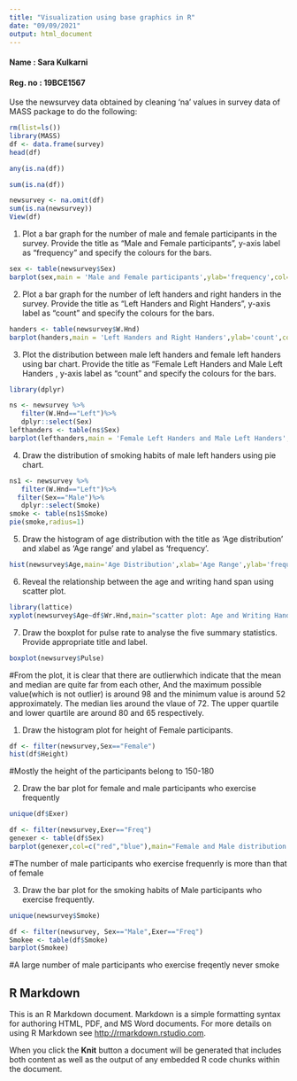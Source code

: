 ```yaml
---
title: "Visualization using base graphics in R"
date: "09/09/2021"
output: html_document
---
```

#### Name : Sara Kulkarni
#### Reg. no : 19BCE1567

Use the newsurvey data obtained by cleaning ‘na’ values in survey data of MASS package to do the following:

```r
rm(list=ls())
library(MASS)
df <- data.frame(survey)
head(df)
```

```r
any(is.na(df))
```

```r
sum(is.na(df))
```

```r
newsurvey <- na.omit(df)
sum(is.na(newsurvey))
View(df)
```

1. Plot a bar graph for the number of male and female participants in the survey. Provide the title as “Male and Female participants”, y-axis label as “frequency” and specify the colours for the bars.

```r
sex <- table(newsurvey$Sex)
barplot(sex,main = 'Male and Female participants',ylab='frequency',col=c("black","brown"))
```


2. Plot a bar graph for the number of left handers and right handers in the survey. Provide the title as “Left Handers and Right Handers”, y-axis label as “count” and specify the colours for the bars.

```r
handers <- table(newsurvey$W.Hnd)
barplot(handers,main = 'Left Handers and Right Handers',ylab='count',col=c("pink","blue"))

```

3. Plot the distribution between male left handers and female left handers using bar chart. Provide the title as “Female Left Handers and Male Left Handers , y-axis label as “count” and specify the colours for the bars.

```r
library(dplyr)
```

```r
ns <- newsurvey %>%
   filter(W.Hnd=="Left")%>%
   dplyr::select(Sex)
lefthanders <- table(ns$Sex)
barplot(lefthanders,main = 'Female Left Handers and Male Left Handers',ylab='count',col=c("red","black"))
```

4. Draw the distribution of smoking habits of male left handers using pie chart.

```r
ns1 <- newsurvey %>%
   filter(W.Hnd=="Left")%>%
  filter(Sex=="Male")%>%
   dplyr::select(Smoke)
smoke <- table(ns1$Smoke)
pie(smoke,radius=1)
```

5. Draw the histogram of age distribution with the title as ‘Age distribution’ and xlabel as ‘Age range’ and ylabel as ‘frequency’.

```r
hist(newsurvey$Age,main='Age Distribution',xlab='Age Range',ylab='frequency')
```

6. Reveal the relationship between the age and writing hand span using scatter plot.

```r
library(lattice)
xyplot(newsurvey$Age~df$Wr.Hnd,main="scatter plot: Age and Writing Hand Span",xlab = "Writing Hand Span",ylab = "Age")
```

7. Draw the boxplot for pulse rate to analyse the five summary statistics. Provide appropriate title and label.

```r
boxplot(newsurvey$Pulse)
```

#From the plot, it is clear that there are outlier\rs which indicate that the mean and median are quite far from each other, And the maximum possible value(which is not outlier) is around 98 and the minimum value is around 52 approximately. The median lies around the vlaue of 72. The upper quartile and lower quartile are around 80 and 65 respectively.

1. Draw the histogram plot for height of Female participants.

```r
df <- filter(newsurvey,Sex=="Female")
hist(df$Height)
```

#Mostly the height of the participants belong to 150-180

2. Draw the bar plot for female and male participants who exercise frequently

```r
unique(df$Exer)
```


```r
df <- filter(newsurvey,Exer=="Freq")
genexer <- table(df$Sex)
barplot(genexer,col=c("red","blue"),main="Female and Male distribution for freq exercising")
```

#The number of male participants who exercise frequenrly is more than that of female

3. Draw the bar plot for the smoking habits of Male participants who exercise frequently.

```r
unique(newsurvey$Smoke)
```

```r
df <- filter(newsurvey, Sex=="Male",Exer=="Freq")
Smokee <- table(df$Smoke)
barplot(Smokee)
```

#A large number of male participants who exercise freqently never smoke


## R Markdown

This is an R Markdown document. Markdown is a simple formatting syntax for authoring HTML, PDF, and MS Word documents. For more details on using R Markdown see <http://rmarkdown.rstudio.com>.

When you click the **Knit** button a document will be generated that includes both content as well as the output of any embedded R code chunks within the document.